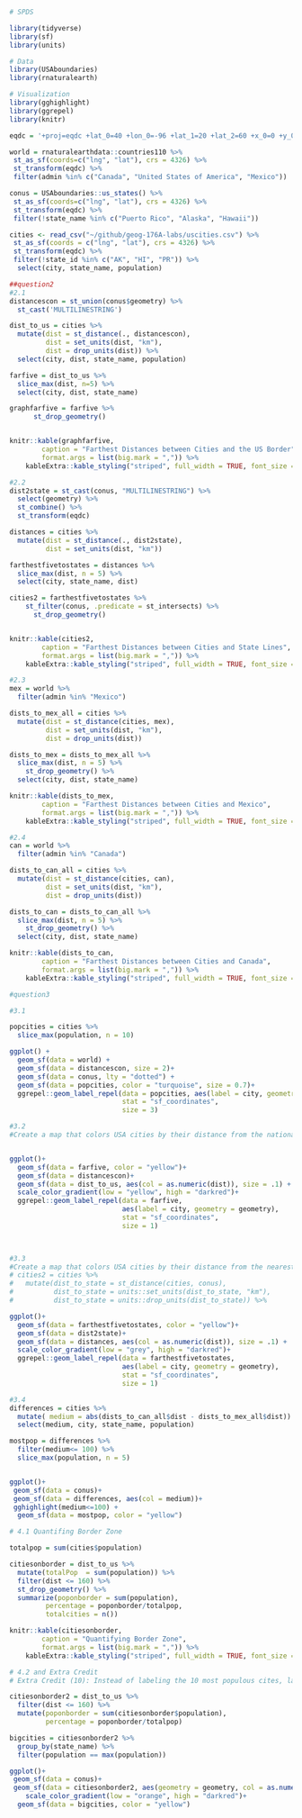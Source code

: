 ```r
# SPDS

library(tidyverse)
library(sf)
library(units)

# Data
library(USAboundaries)
library(rnaturalearth)

# Visualization
library(gghighlight)
library(ggrepel)
library(knitr)

eqdc = '+proj=eqdc +lat_0=40 +lon_0=-96 +lat_1=20 +lat_2=60 +x_0=0 +y_0=0 +datum=NAD83 +units=m +no_defs'

world = rnaturalearthdata::countries110 %>% 
 st_as_sf(coords=c("lng", "lat"), crs = 4326) %>% 
 st_transform(eqdc) %>% 
 filter(admin %in% c("Canada", "United States of America", "Mexico")) 

conus = USAboundaries::us_states() %>%
 st_as_sf(coords=c("lng", "lat"), crs = 4326) %>%
 st_transform(eqdc) %>% 
 filter(!state_name %in% c("Puerto Rico", "Alaska", "Hawaii"))

cities <- read_csv("~/github/geog-176A-labs/uscities.csv") %>% 
 st_as_sf(coords = c("lng", "lat"), crs = 4326) %>% 
 st_transform(eqdc) %>% 
 filter(!state_id %in% c("AK", "HI", "PR")) %>% 
  select(city, state_name, population)

##question2 
#2.1
distancescon = st_union(conus$geometry) %>%
  st_cast('MULTILINESTRING') 

dist_to_us = cities %>% 
  mutate(dist = st_distance(., distancescon), 
         dist = set_units(dist, "km"),
         dist = drop_units(dist)) %>% 
  select(city, dist, state_name, population) 

farfive = dist_to_us %>% 
  slice_max(dist, n=5) %>% 
  select(city, dist, state_name)

graphfarfive = farfive %>% 
      st_drop_geometry()


knitr::kable(graphfarfive,              
        caption = "Farthest Distances between Cities and the US Border",
        format.args = list(big.mark = ",")) %>% 
    kableExtra::kable_styling("striped", full_width = TRUE, font_size = 14)

#2.2 
dist2state = st_cast(conus, "MULTILINESTRING") %>% 
  select(geometry) %>% 
  st_combine() %>% 
  st_transform(eqdc)

distances = cities %>% 
  mutate(dist = st_distance(., dist2state), 
         dist = set_units(dist, "km")) 

farthestfivetostates = distances %>% 
  slice_max(dist, n = 5) %>% 
  select(city, state_name, dist) 

cities2 = farthestfivetostates %>% 
    st_filter(conus, .predicate = st_intersects) %>% 
      st_drop_geometry() 


knitr::kable(cities2,              
        caption = "Farthest Distances between Cities and State Lines",
        format.args = list(big.mark = ",")) %>% 
    kableExtra::kable_styling("striped", full_width = TRUE, font_size = 14)

#2.3 
mex = world %>% 
  filter(admin %in% "Mexico")

dists_to_mex_all = cities %>% 
  mutate(dist = st_distance(cities, mex), 
         dist = set_units(dist, "km"),
         dist = drop_units(dist)) 

dists_to_mex = dists_to_mex_all %>% 
  slice_max(dist, n = 5) %>% 
    st_drop_geometry() %>%
  select(city, dist, state_name)

knitr::kable(dists_to_mex,              
        caption = "Farthest Distances between Cities and Mexico",
        format.args = list(big.mark = ",")) %>% 
    kableExtra::kable_styling("striped", full_width = TRUE, font_size = 14)

#2.4
can = world %>% 
  filter(admin %in% "Canada")

dists_to_can_all = cities %>% 
  mutate(dist = st_distance(cities, can), 
         dist = set_units(dist, "km"),
         dist = drop_units(dist)) 

dists_to_can = dists_to_can_all %>% 
  slice_max(dist, n = 5) %>% 
    st_drop_geometry() %>%
  select(city, dist, state_name) 

knitr::kable(dists_to_can,              
        caption = "Farthest Distances between Cities and Canada",
        format.args = list(big.mark = ",")) %>% 
    kableExtra::kable_styling("striped", full_width = TRUE, font_size = 14)

#question3

#3.1 

popcities = cities %>% 
  slice_max(population, n = 10)

ggplot() +
  geom_sf(data = world) +
  geom_sf(data = distancescon, size = 2)+
  geom_sf(data = conus, lty = "dotted") +
  geom_sf(data = popcities, color = "turquoise", size = 0.7)+
  ggrepel::geom_label_repel(data = popcities, aes(label = city, geometry = geometry),
                            stat = "sf_coordinates",
                            size = 3)

```
```r
#3.2 
#Create a map that colors USA cities by their distance from the national border. In addition, re-draw and label the 5 cities that are farthest from the border.


ggplot()+
  geom_sf(data = farfive, color = "yellow")+
  geom_sf(data = distancescon)+
  geom_sf(data = dist_to_us, aes(col = as.numeric(dist)), size = .1) +
  scale_color_gradient(low = "yellow", high = "darkred")+
  ggrepel::geom_label_repel(data = farfive,
                            aes(label = city, geometry = geometry),
                            stat = "sf_coordinates",
                            size = 1)
  


#3.3 
#Create a map that colors USA cities by their distance from the nearest state border. In addition, re-draw and label the 5 cities that are farthest from any border.
# cities2 = cities %>%
#   mutate(dist_to_state = st_distance(cities, conus),
#          dist_to_state = units::set_units(dist_to_state, "km"),
#          dist_to_state = units::drop_units(dist_to_state)) %>% 

ggplot()+
  geom_sf(data = farthestfivetostates, color = "yellow")+
  geom_sf(data = dist2state)+
  geom_sf(data = distances, aes(col = as.numeric(dist)), size = .1) +
  scale_color_gradient(low = "grey", high = "darkred")+
  ggrepel::geom_label_repel(data = farthestfivetostates,
                            aes(label = city, geometry = geometry),
                            stat = "sf_coordinates",
                            size = 1)

```
```r
#3.4 
differences = cities %>%  
  mutate( medium = abs(dists_to_can_all$dist - dists_to_mex_all$dist)) %>% 
  select(medium, city, state_name, population)

mostpop = differences %>% 
  filter(medium<= 100) %>% 
  slice_max(population, n = 5)


ggplot()+
 geom_sf(data = conus)+
 geom_sf(data = differences, aes(col = medium))+
 gghighlight(medium<=100) + 
  geom_sf(data = mostpop, color = "yellow")

```
```r
# 4.1 Quantifing Border Zone

totalpop = sum(cities$population)

citiesonborder = dist_to_us %>%
  mutate(totalPop  = sum(population)) %>% 
  filter(dist <= 160) %>%
  st_drop_geometry() %>%
  summarize(poponborder = sum(population),
         percentage = poponborder/totalpop,
         totalcities = n())

knitr::kable(citiesonborder,              
        caption = "Quantifying Border Zone",
        format.args = list(big.mark = ",")) %>% 
    kableExtra::kable_styling("striped", full_width = TRUE, font_size = 14)
```

```r
# 4.2 and Extra Credit
# Extra Credit (10): Instead of labeling the 10 most populous cites, label the most populous city in each state within the Danger Zone.

citiesonborder2 = dist_to_us %>% 
  filter(dist <= 160) %>% 
  mutate(poponborder = sum(citiesonborder$population), 
         percentage = poponborder/totalpop) 

bigcities = citiesonborder2 %>% 
  group_by(state_name) %>% 
  filter(population == max(population))

ggplot()+
 geom_sf(data = conus)+
 geom_sf(data = citiesonborder2, aes(geometry = geometry, col = as.numeric(dist)))+
    scale_color_gradient(low = "orange", high = "darkred")+
  geom_sf(data = bigcities, color = "yellow")

```

